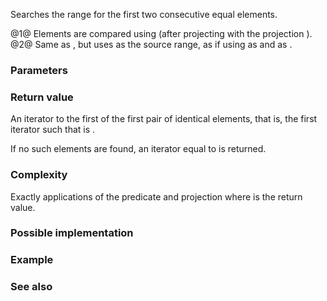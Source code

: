 {{cpp/ranges/title|adjacent_find}}
{{cpp/algorithm/ranges/navbar}}
{{dcl begin}}
{{dcl header|algorithm}}
{{dcl h|Call signature}}
{{dcl|since=c++20|num=1|1=
template&lt; std::forward_iterator I, std::sentinel_for&lt;I&gt; S, class Proj = std::identity,
          std::indirect_binary_predicate&lt;
              std::projected&lt;I, Proj&gt;,
              std::projected&lt;I, Proj&gt;&gt; Pred = ranges::equal_to &gt;
constexpr I
    adjacent_find( I first, S last, Pred pred = {}, Proj proj = {} );
}}
{{dcl|since=c++20|num=2|1=
template&lt; ranges::forward_range R, class Proj = std::identity,
          std::indirect_binary_predicate&lt;
              std::projected&lt;ranges::iterator_t&lt;R&gt;, Proj&gt;,
              std::projected&lt;ranges::iterator_t&lt;R&gt;, Proj&gt;&gt; Pred = ranges::equal_to &gt;
constexpr ranges::borrowed_iterator_t&lt;R&gt;
    adjacent_find( R&amp;&amp; r, Pred pred = {}, Proj proj = {} );
}}
{{dcl end}}

Searches the range {{range|first|last}} for the first two consecutive equal elements.

@1@ Elements are compared using {{c|pred}} (after projecting with the projection {{c|proj}}).
@2@ Same as {{v|1}}, but uses {{c|r}} as the source range, as if using {{c|ranges::begin(r)}} as {{c|first}} and {{c|ranges::end(r)}} as {{c|last}}.

{{cpp/ranges/niebloid}}

===Parameters===
{{par begin}}
{{par|first, last|the range of elements to examine}}
{{par|r|the range of the elements to examine}}
{{par|pred|predicate to apply to the projected elements}}
{{par|proj|projection to apply to the elements}}
{{par end}}

===Return value===
An iterator to the first of the first pair of identical elements, that is, the first iterator {{tt|it}} such that {{c|bool(std::invoke(pred, std::invoke(proj1, *it), std::invoke(proj, *(it + 1))))}} is {{c|true}}.

If no such elements are found, an iterator equal to {{c|last}} is returned.

===Complexity===
Exactly {{c|min((result - first) + 1, (last - first) - 1)}} applications of the predicate and projection where {{tt|result}} is the return value.

===Possible implementation===
{{eq fun|1=
struct adjacent_find_fn
{
    template&lt;std::forward_iterator I, std::sentinel_for&lt;I&gt; S, class Proj = std::identity,
             std::indirect_binary_predicate&lt;
                 std::projected&lt;I, Proj&gt;,
                 std::projected&lt;I, Proj&gt;&gt; Pred = ranges::equal_to&gt;
    constexpr I operator()(I first, S last, Pred pred = {}, Proj proj = {}) const
    {
        if (first == last)
            return first;
        auto next = ranges::next(first);
        for (; next != last; ++next, ++first)
            if (std::invoke(pred, std::invoke(proj, *first), std::invoke(proj, *next)))
                return first;
        return next;
    }

    template&lt;ranges::forward_range R, class Proj = std::identity,
             std::indirect_binary_predicate&lt;
                 std::projected&lt;ranges::iterator_t&lt;R&gt;, Proj&gt;,
                 std::projected&lt;ranges::iterator_t&lt;R&gt;, Proj&gt;&gt; Pred = ranges::equal_to&gt;
    constexpr ranges::borrowed_iterator_t&lt;R&gt;
        operator()(R&amp;&amp; r, Pred pred = {}, Proj proj = {}) const
    {
        return (*this)(ranges::begin(r), ranges::end(r), std::ref(pred), std::ref(proj));
    }
};

inline constexpr adjacent_find_fn adjacent_find;
}}

===Example===
{{example
|code=
#include &lt;algorithm&gt;
#include &lt;functional&gt;
#include &lt;iostream&gt;
#include &lt;ranges&gt;

constexpr bool some_of(auto&amp;&amp; r, auto&amp;&amp; pred) // some but not all
{
    return std::ranges::cend(r) != std::ranges::adjacent_find(r,
        [&amp;pred](auto const&amp; x, auto const&amp; y)
        {
            return pred(x) != pred(y);
        });
}

// test some_of
constexpr auto a = {0, 0, 0, 0}, b = {1, 1, 1, 0}, c = {1, 1, 1, 1};
auto is_one = [](auto x){ return x == 1; };
static_assert(!some_of(a, is_one) &amp;&amp; some_of(b, is_one) &amp;&amp; !some_of(c, is_one));

int main()
{
    const auto v = {0, 1, 2, 3, 40, 40, 41, 41, 5}; /*
                                ^^          ^^       */
    namespace ranges = std::ranges;

    if (auto it = ranges::adjacent_find(v.begin(), v.end()); it == v.end())
        std::cout &lt;&lt; "No matching adjacent elements\n";
    else
        std::cout &lt;&lt; "The first adjacent pair of equal elements is at ["
                  &lt;&lt; ranges::distance(v.begin(), it) &lt;&lt; "] == " &lt;&lt; *it &lt;&lt; '\n';

    if (auto it = ranges::adjacent_find(v, ranges::greater()); it == v.end())
        std::cout &lt;&lt; "The entire vector is sorted in ascending order\n";
    else
        std::cout &lt;&lt; "The last element in the non-decreasing subsequence is at ["
                  &lt;&lt; ranges::distance(v.begin(), it) &lt;&lt; "] == " &lt;&lt; *it &lt;&lt; '\n';
}
|output=
The first adjacent pair of equal elements is at [4] == 40
The last element in the non-decreasing subsequence is at [7] == 41
}}

===See also===
{{dsc begin}}
{{dsc inc|cpp/algorithm/ranges/dsc unique}}
{{dsc inc|cpp/algorithm/dsc adjacent_find}}
{{dsc end}}

{{langlinks|es|ja|zh}}